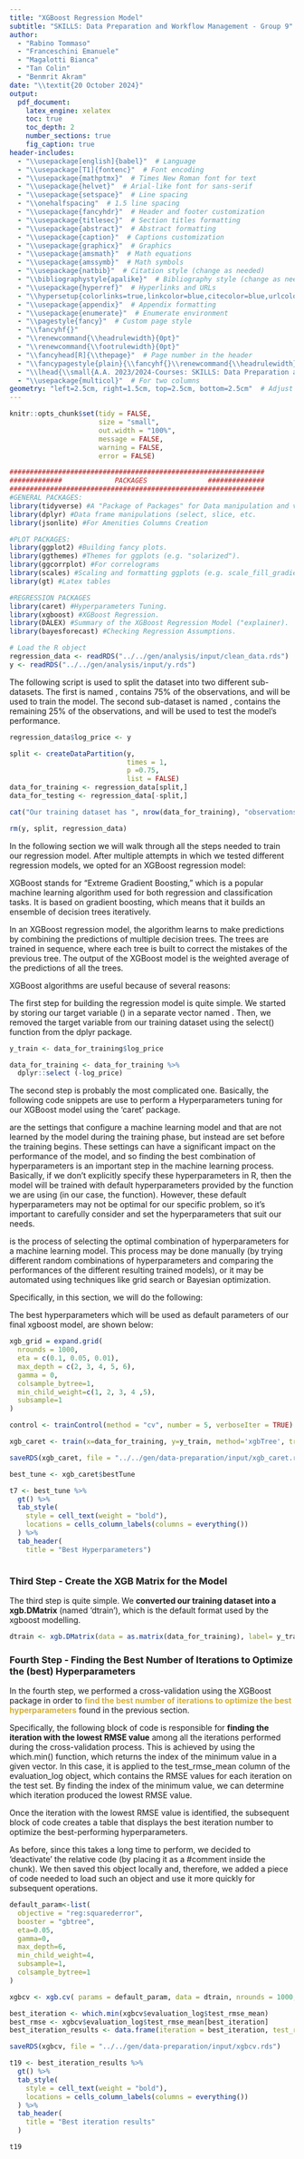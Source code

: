 ---
title: "XGBoost Regression Model"
subtitle: "SKILLS: Data Preparation and Workflow Management - Group 9"
author:
  - "Rabino Tommaso"
  - "Franceschini Emanuele"
  - "Magalotti Bianca"
  - "Tan Colin"
  - "Benmrit Akram"
date: "\\textit{20 October 2024}"
output:
  pdf_document:
    latex_engine: xelatex
    toc: true
    toc_depth: 2
    number_sections: true
    fig_caption: true
header-includes:
  - "\\usepackage[english]{babel}"  # Language
  - "\\usepackage[T1]{fontenc}"  # Font encoding
  - "\\usepackage{mathptmx}"  # Times New Roman font for text
  - "\\usepackage{helvet}"  # Arial-like font for sans-serif
  - "\\usepackage{setspace}"  # Line spacing
  - "\\onehalfspacing"  # 1.5 line spacing
  - "\\usepackage{fancyhdr}"  # Header and footer customization
  - "\\usepackage{titlesec}"  # Section titles formatting
  - "\\usepackage{abstract}"  # Abstract formatting
  - "\\usepackage{caption}"  # Captions customization
  - "\\usepackage{graphicx}"  # Graphics
  - "\\usepackage{amsmath}"  # Math equations
  - "\\usepackage{amssymb}"  # Math symbols
  - "\\usepackage{natbib}"  # Citation style (change as needed)
  - "\\bibliographystyle{apalike}"  # Bibliography style (change as needed)
  - "\\usepackage{hyperref}"  # Hyperlinks and URLs
  - "\\hypersetup{colorlinks=true,linkcolor=blue,citecolor=blue,urlcolor=blue}"
  - "\\usepackage{appendix}"  # Appendix formatting
  - "\\usepackage{enumerate}"  # Enumerate environment
  - "\\pagestyle{fancy}"  # Custom page style
  - "\\fancyhf{}"
  - "\\renewcommand{\\headrulewidth}{0pt}"
  - "\\renewcommand{\\footrulewidth}{0pt}"
  - "\\fancyhead[R]{\\thepage}"  # Page number in the header
  - "\\fancypagestyle{plain}{\\fancyhf{}\\renewcommand{\\headrulewidth}{0pt}}"
  - "\\lhead{\\small{A.A. 2023/2024-Courses: SKILLS: Data Preparation and Workflow Management}}"
  - "\\usepackage{multicol}"  # For two columns
geometry: "left=2.5cm, right=1.5cm, top=2.5cm, bottom=2.5cm"  # Adjust margins
---

```{r, include=FALSE}
knitr::opts_chunk$set(tidy = FALSE,
                      size = "small",
                      out.width = "100%",
                      message = FALSE,
                      warning = FALSE,
                      error = FALSE)
```


```{r, include = FALSE}
###############################################################
#############             PACKAGES               ##############
###############################################################
#GENERAL PACKAGES:
library(tidyverse) #A "Package of Packages" for Data manipulation and visualization (includes magrittr, lubridate, purrr, tidyr, etc.).
library(dplyr) #Data frame manipulations (select, slice, etc.
library(jsonlite) #For Amenities Columns Creation

#PLOT PACKAGES:
library(ggplot2) #Building fancy plots.
library(ggthemes) #Themes for ggplots (e.g. "solarized").
library(ggcorrplot) #For correlograms
library(scales) #Scaling and formatting ggplots (e.g. scale_fill_gradient()).
library(gt) #Latex tables

#REGRESSION PACKAGES
library(caret) #Hyperparameters Tuning. 
library(xgboost) #XGBoost Regression. 
library(DALEX) #Summary of the XGBoost Regression Model ("explainer).
library(bayesforecast) #Checking Regression Assumptions.
```


```{r, echo=FALSE}
# Load the R object
regression_data <- readRDS("../../gen/analysis/input/clean_data.rds")
y <- readRDS("../../gen/analysis/input/y.rds")
```


\section{Split the Dataset}
The following script is used to split the dataset into two different sub-datasets. The first is named \texttt{data\_for\_training}, contains 75% of the observations, and will be used to train the model. The second sub-dataset is named \texttt{data\_for\_testing}, contains the remaining 25% of the observations, and will be used to test the model's performance.

```{r}
regression_data$log_price <- y

split <- createDataPartition(y,
                             times = 1,
                             p =0.75, 
                             list = FALSE)
data_for_training <- regression_data[split,]
data_for_testing <- regression_data[-split,]

cat("Our training dataset has ", nrow(data_for_training), "observations and ", ncol(data_for_training), "variables, while our testing dataset has ", nrow(data_for_testing), "observations and ", ncol(data_for_testing), "variables.")

```
```{r, include=FALSE}
rm(y, split, regression_data)
```


\section{Regression model training}
In the following section we will walk through all the steps needed to train our regression model. After multiple attempts in which we tested different regression models, we opted for an XGBoost regression model:

XGBoost stands for "Extreme Gradient Boosting," which is a popular machine learning algorithm used for both regression and classification tasks. It is based on gradient boosting, which means that it builds an ensemble of decision trees iteratively.

In an XGBoost regression model, the algorithm learns to make predictions by combining the predictions of multiple decision trees. The trees are trained in sequence, where each tree is built to correct the mistakes of the previous tree. The output of the XGBoost model is the weighted average of the predictions of all the trees.

XGBoost algorithms are useful because of several reasons:
\begin{itemize}
\item Accuracy: First, it is an extremely powerful and accurate algorithm that has been successful in many competitions and real-world applications.
\item Hyperparameters: Second,XGBoost provides several hyperparameters that can be tuned to optimize the model's performance.
\item Efficiency: Finally, XGBoost is a computationally efficient algorithm, and can handle large datasets.
\end{itemize}


\subsection{Storing the target variable}

The first step for building the regression model is quite simple. We started by storing our target variable (\texttt{log\_price}) in a separate vector named \texttt{y\_train}. Then, we removed the target variable from our training dataset using the select() function from the dplyr package.

```{r}
y_train <- data_for_training$log_price

data_for_training <- data_for_training %>%
  dplyr::select (-log_price)

```


\subsection{Hyperparameters tuning}
The second step is probably the most complicated one. Basically, the following code snippets are use to perform a Hyperparameters tuning for our XGBoost model using the 'caret' package.

\textbf{Hyperparameters} are the settings that configure a machine learning model and that are not learned by the model during the training phase, but instead are set before the training begins. These settings can have a significant impact on the performance of the model, and so finding the best combination of hyperparameters is an important step in the machine learning process. Basically, if we don't explicitly specify these hyperparameters in R, then the model will be trained with default hyperparameters provided by the function we are using (in our case, the \texttt{xgb.train()} function). However, these default hyperparameters may not be optimal for our specific problem, so it's important to carefully consider and set the hyperparameters that suit our needs.

\textbf{Hyperparameter tuning} is the process of selecting the optimal combination of hyperparameters for a machine learning model. This process may be done manually (by trying different random combinations of hyperparameters and comparing the performances of the different resulting trained models), or it may be automated using techniques like grid search or Bayesian optimization.

Specifically, in this section, we will do the following:
\begin{itemize}
\item Hyperparameters to Test>: The first part of the code creates, using the expand.grid() function, a grid of hyperparameters combinations that will be tested.
\item The grid includes different values for hyperparameters such as the number of boosting rounds (nrounds), learning rate (eta), maximum tree depth (max\_depth), minimum sum of instance weight (min\_child\_weight), and subsampling ratio of the training instance (subsample).
\item The values for these hyperparameters are predefined, and the grid combines all possible combinations of values for each hyperparameter, resulting in multiple hyperparameter combinations to train our XGBoost model.
\item Control Object: Then, the trainControl() function is used to create a control object for the training process. Here, the method is set to "cv" for cross-validation, and the number of folds is set to 5.
\item Find the Best Hyperparameters: Finally, the train() function of the 'xgboost' package is used to apply the hyperparameters combinations to the (training) dataset in order to find the best hyperparameters combinations.
\end{itemize}

The best hyperparameters which will be used as default parameters of our final xgboost model, are shown below: 

```{r}
xgb_grid = expand.grid(
  nrounds = 1000,
  eta = c(0.1, 0.05, 0.01),
  max_depth = c(2, 3, 4, 5, 6),
  gamma = 0,
  colsample_bytree=1,
  min_child_weight=c(1, 2, 3, 4 ,5),
  subsample=1
)

control <- trainControl(method = "cv", number = 5, verboseIter = TRUE)

xgb_caret <- train(x=data_for_training, y=y_train, method='xgbTree', trControl= control, tuneGrid=xgb_grid)

saveRDS(xgb_caret, file = "../../gen/data-preparation/input/xgb_caret.rds")
```

```{r}
best_tune <- xgb_caret$bestTune

t7 <- best_tune %>%
  gt() %>%
  tab_style(
    style = cell_text(weight = "bold"),
    locations = cells_column_labels(columns = everything())
  ) %>%
  tab_header(
    title = "Best Hyperparameters")
```

 
```{r}

```
 
 
 
 
 
 
 
 
 
 
 
 
 
 
 
 
 
 
 
 
 
 
 
 
 
 
 
 
 
 
 
 
 
 
 
 
 
 
### Third Step - Create the XGB Matrix for the Model {.unnumbered} 

The third step is quite simple. We __converted our training dataset into a xgb.DMatrix__ (named 'dtrain'), which is the default format used by the xgboost modelling.

```{r}
dtrain <- xgb.DMatrix(data = as.matrix(data_for_training), label= y_train)
```


### Fourth Step - Finding the Best Number of Iterations to Optimize the (best) Hyperparameters {.unnumbered}

In the fourth step, we performed a cross-validation using the XGBoost package in order to <span style="color: #D4AF37;">__find the best number of iterations to optimize the best hyperparameters__</span> found in the previous section.

Specifically, the following block of code is responsible for __finding the iteration with the lowest RMSE value__ among all the iterations performed during the cross-validation process. This is achieved by using the which.min() function, which returns the index of the minimum value in a given vector. In this case, it is applied to the test_rmse_mean column of the evaluation_log object, which contains the RMSE values for each iteration on the test set. By finding the index of the minimum value, we can determine which iteration produced the lowest RMSE value.

Once the iteration with the lowest RMSE value is identified, the subsequent block of code creates a table that displays the best iteration number to optimize the best-performing hyperparameters.
  
As before, since this takes a long time to perform, we decided to 'deactivate' the relative code (by placing it as a #comment inside the chunk). We then saved this object locally and, therefore, we added a piece of code needed to load such an object and use it more quickly for subsequent operations. 

```{r}
default_param<-list(
  objective = "reg:squarederror",
  booster = "gbtree",
  eta=0.05,
  gamma=0,
  max_depth=6, 
  min_child_weight=4, 
  subsample=1,
  colsample_bytree=1
)

xgbcv <- xgb.cv( params = default_param, data = dtrain, nrounds = 1000, nfold = 5, showsd = T, stratified = T, print_every_n = 50, early_stopping_rounds = 10, maximize = F)

best_iteration <- which.min(xgbcv$evaluation_log$test_rmse_mean)
best_rmse <- xgbcv$evaluation_log$test_rmse_mean[best_iteration]
best_iteration_results <- data.frame(iteration = best_iteration, test_rmse_mean = best_rmse)

```

```{r}
saveRDS(xgbcv, file = "../../gen/data-preparation/input/xgbcv.rds")
```



```{r}
t19 <- best_iteration_results %>%
  gt() %>%
  tab_style(
    style = cell_text(weight = "bold"),
    locations = cells_column_labels(columns = everything())
  ) %>%
  tab_header(
    title = "Best iteration results"
  )
```

```{r, echo=FALSE}
t19
```
```













### Fifth Step - Model Training with Best Hyperparameters and Best Number of Iterations {.unnumbered}

In this section, using the xgb.train() function, __we trained the model using the best number of iterations and the best hyperparameters found in the previous steps__ and stored the model in an object named xgb_mod.

```{r}

xgb_mod <- xgb.train(data = dtrain, params=default_param, nrounds = 594)

rm(default_param)
```


### Sixth Step - Model Performances {.unnumbered}

The DALEX package used in this section provides a set of __tools for explaining the behavior of complex machine learning models__ (including XGBoost models). Using this package, we were able to create an __explainer object__, which takes as input the trained model (xgb_mod), the training data (data = dtrain), and the corresponding response variable (y = y_train).

Then, using this "explainer" object, we extracted the three main regression model's performance metrics from our model:

> __MAD__: the Mean Absolute Deviation is a measure of the average absolute difference between the predicted and actual values of the target variable. Essentially, the lower the MAD value, the better the model performance.
  
> __RMSE__: the Root Mean Square Error is calculated by taking the square root of the average of the squared differences between the predicted and actual values. In simple terms, RMSE measures how much the predicted values of a model deviate from the actual values. The lower the RMSE value, the better the model is at making accurate predictions.
  
> __R-Squared__: R-squared, also known as the coefficient of determination, is a statistical measure that represents the proportion of variance in a dependent variable that is explained by a set of independent variables. In other words, R-squared measures how well the regression line (or curve) fits the data points. A value closer to 1 indicates a better fit of the model to the data.
  
All of these metrics will be subsequently calculated also in relation to the regression model fueled by the testing dataset, in order to have a more complete evaluation of our XGBoost regression model's performance. 

In any case, for now, it is possible to notice that <span style="color: #D4AF37;">__our regression model appears to be a powerful predictor of the response variable__</span>. The small RMSE, the small MAD and high R-squared indicate that the model __can explain a large proportion of the variability in the response variable__, and that the predictions made by the model are very accurate. This suggests that it can provide reliable insights and predictions for your data.

The model's performance metrics are shown below:

```{r, results='hide'}

explainer <- explain(xgb_mod, data = dtrain, y = y_train)
model_summary <- model_performance(explainer)
model_summary_measures <- model_summary$measures
model_summary_measures <- data.frame(model_summary_measures) %>% dplyr::select(-mse)

``` 

```{r}

model_summary_measures%>%
  kbl(col.names = c("RMSE", "R-Squared", "MAD"),
      align = c("c", "c", "c")) %>%
  kable_paper("hover", full_width = F)

rm(model_summary_measures, model_summary, explainer)

```  
  

```{r, results='hide'}
explainer <- explain(xgb_mod, data = dtrain, y = y_train)
model_summary <- model_performance(explainer)
model_summary_residuals <- model_summary$residuals
model_summary_residuals <- data.frame(model_summary_residuals)%>%
  dplyr::select(-label, -diff)
```

Finally, to gain a comprehensive understanding of our regression model's performance, we employed the DALEX package to generate a table that showcases the <span style="color: #D4AF37;">__actual listings' prices__</span>, the <span style="color: #D4AF37;">__listings' prices predicted__</span> by our regression model, and the <span style="color: #D4AF37;">__corresponding differences__</span> between the two (i.e. residuals) for the initial ten observations in the training dataset.

The table below highlights that __there is generally minimal deviation__ between the observed prices and the model's predictions:

```{r}

comparison_dataset <- model_summary_residuals %>%
  dplyr::mutate(Predicted_Price = 10^predicted,
                Actual_Price = 10^observed,
                Residuals = Predicted_Price - Actual_Price)%>%
  dplyr::select(Predicted_Price, Actual_Price, Residuals)

head(comparison_dataset, 10)%>%
  kbl(col.names = c("Predicted Price", "Actual Price", "Residuals"),
      align = c("c", "c", "c")) %>%
  kable_paper("hover", full_width = F)


rm(comparison_dataset)
``` 
















